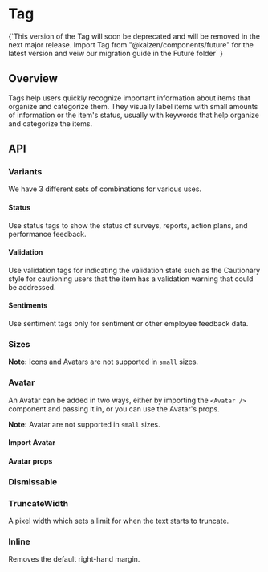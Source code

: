 
<Meta of={TagStories} />

# Tag

<ResourceLinks
  sourceCode="https://github.com/cultureamp/kaizen-design-system/tree/main/packages/components/src/Tag"
  figma="https://www.figma.com/file/ZRfnoNUXbGZv4eVWLbF4Az/%EF%B8%8F%F0%9F%96%BC%EF%B8%8F-Component-Gallery?node-id=9%3A37843&t=zlNKMVZd1i6MB4db-1"
  designGuidelines="https://cultureamp.atlassian.net/wiki/spaces/DesignSystem/pages/3081928978/Tags"
  className="!mb-8"
/>


<InlineNotification type="cautionary" persistent>
  {`This version of the Tag will soon be deprecated and will be removed in the next major release.
  Import Tag from "@kaizen/components/future" for the latest version and veiw our migration guide in the Future folder` }
</InlineNotification>

<KAIOInstallation exportNames="Tag" />

## Overview

Tags help users quickly recognize important information about items that organize and categorize them. They visually label items with small amounts of information or the item's status, usually with keywords that help organize and categorize the items.

<Canvas of={TagStories.Playground} />
<Controls of={TagStories.Playground} />

## API

### Variants
We have 3 different sets of combinations for various uses.

#### Status
Use status tags to show the status of surveys, reports, action plans, and performance feedback.

<Canvas of={TagStories.Status} />

#### Validation
Use validation tags for indicating the validation state such as the Cautionary style for cautioning users that the item has a validation warning that could be addressed.

<Canvas of={TagStories.Validation} />

#### Sentiments
Use sentiment tags only for sentiment or other employee feedback data.

<Canvas of={TagStories.Sentiments} />

### Sizes
**Note:** Icons and Avatars are not supported in `small` sizes.

<Canvas of={TagStories.Sizes} />

### Avatar
An Avatar can be added in two ways, either by importing the `<Avatar />` component and passing it in, or you can use the Avatar's props.

**Note:** Avatar are not supported in `small` sizes.

#### Import Avatar
<Canvas of={TagStories.ProfileWithAvatarImport} />

#### Avatar props
<Canvas of={TagStories.ProfileWithAvatarProps} />

### Dismissable
<Canvas of={TagStories.Dismissible} />

### TruncateWidth
A pixel width which sets a limit for when the text starts to truncate.

<Canvas of={TagStories.Truncate} />

### Inline
Removes the default right-hand margin.

<Canvas of={TagStories.Inline} />
